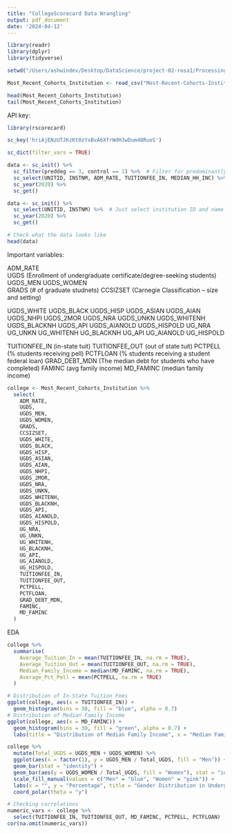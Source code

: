```yaml
---
title: "CollegeScorecard Data Wrangling"
output: pdf_document
date: '2024-04-12'
---
```


```r
library(readr)
library(dplyr)
library(tidyverse)

setwd("/Users/ashwindev/Desktop/DataScience/project-02-rosa1/Processing/Wrangling")
```


```r
Most_Recent_Cohorts_Institution <- read_csv("Most-Recent-Cohorts-Institution.csv")
```

```r
head(Most_Recent_Cohorts_Institution)
tail(Most_Recent_Cohorts_Institution)
```

API key:

```r
library(rscorecard)

sc_key('hriAjENzUTJKzKt0zYxBvA6XfrWdHJwDum48RuoS')
```

```r
sc_dict(filter_vars = TRUE)
```

```r
data <- sc_init() %>%
  sc_filter(preddeg == 3, control == 1) %>%  # Filter for predominantly bachelor’s degree institutions and public control
  sc_select(UNITID, INSTNM, ADM_RATE, TUITIONFEE_IN, MEDIAN_HH_INC) %>%  # Selecting specific variables
  sc_year(2020) %>%
  sc_get()
```


```r
data <- sc_init() %>%
  sc_select(UNITID, INSTNM) %>%  # Just select institution ID and name to test
  sc_year(2020) %>%
  sc_get()

# Check what the data looks like
head(data)
```


Important variables: 


ADM_RATE  
UGDS (Enrollment of undergraduate certificate/degree-seeking students)
UGDS_MEN
UGDS_WOMEN    
GRADS (# of graduate studnets)
CCSIZSET (Carnegie Classification -- size and setting)



UGDS_WHITE
UGDS_BLACK
UGDS_HISP
UGDS_ASIAN
UGDS_AIAN
UGDS_NHPI
UGDS_2MOR
UGDS_NRA
UGDS_UNKN
UGDS_WHITENH
UGDS_BLACKNH
UGDS_API
UGDS_AIANOLD
UGDS_HISPOLD
UG_NRA
UG_UNKN
UG_WHITENH
UG_BLACKNH
UG_API
UG_AIANOLD
UG_HISPOLD


TUITIONFEE_IN (in-state tuit)
TUITIONFEE_OUT (out of state tuit)
PCTPELL (% students receiving pell)
PCTFLOAN (% students receiving a student federal loan)
GRAD_DEBT_MDN (The median debt for students who have completed)
FAMINC (avg family income)
MD_FAMINC (median family income)

```r
college <- Most_Recent_Cohorts_Institution %>%
  select(
    ADM_RATE,
    UGDS,
    UGDS_MEN,
    UGDS_WOMEN,
    GRADS,
    CCSIZSET,
    UGDS_WHITE,
    UGDS_BLACK,
    UGDS_HISP,
    UGDS_ASIAN,
    UGDS_AIAN,
    UGDS_NHPI,
    UGDS_2MOR,
    UGDS_NRA,
    UGDS_UNKN,
    UGDS_WHITENH,
    UGDS_BLACKNH,
    UGDS_API,
    UGDS_AIANOLD,
    UGDS_HISPOLD,
    UG_NRA,
    UG_UNKN,
    UG_WHITENH,
    UG_BLACKNH,
    UG_API,
    UG_AIANOLD,
    UG_HISPOLD,
    TUITIONFEE_IN,
    TUITIONFEE_OUT,
    PCTPELL,
    PCTFLOAN,
    GRAD_DEBT_MDN,
    FAMINC,
    MD_FAMINC
  )
```

EDA

```r
college %>% 
  summarise(
    Average_Tuition_In = mean(TUITIONFEE_IN, na.rm = TRUE),
    Average_Tuition_Out = mean(TUITIONFEE_OUT, na.rm = TRUE),
    Median_Family_Income = median(MD_FAMINC, na.rm = TRUE),
    Average_Pct_Pell = mean(PCTPELL, na.rm = TRUE)
  )
```

```r
# Distribution of In-State Tuition Fees
ggplot(college, aes(x = TUITIONFEE_IN)) +
  geom_histogram(bins = 30, fill = "blue", alpha = 0.7)
# Distribution of Median Family Income
ggplot(college, aes(x = MD_FAMINC)) +
  geom_histogram(bins = 30, fill = "green", alpha = 0.7) +
  labs(title = "Distribution of Median Family Income", x = "Median Family Income", y = "Frequency")
```

```r
college %>% 
  mutate(Total_UGDS = UGDS_MEN + UGDS_WOMEN) %>%
  ggplot(aes(x = factor(1), y = UGDS_MEN / Total_UGDS, fill = "Men")) +
  geom_bar(stat = "identity") +
  geom_bar(aes(y = UGDS_WOMEN / Total_UGDS, fill = "Women"), stat = "identity") +
  scale_fill_manual(values = c("Men" = "blue", "Women" = "pink")) +
  labs(x = "", y = "Percentage", title = "Gender Distribution in Undergraduate Enrollment") +
  coord_polar(theta = "y")
```

```r
# Checking correlations
numeric_vars <- college %>% 
  select(TUITIONFEE_IN, TUITIONFEE_OUT, MD_FAMINC, PCTPELL, PCTFLOAN)
cor(na.omit(numeric_vars))
```

